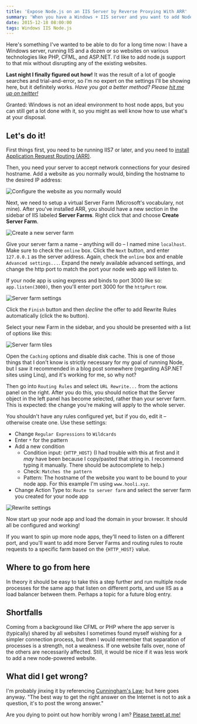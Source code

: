 ```yaml
---
title: 'Expose Node.js on an IIS Server by Reverse Proxying With ARR'
summary: 'When you have a Windows + IIS server and you want to add Node.js support without disrupting the existing IIS websites'
date: 2015-12-18 08:00:00
tags: Windows IIS Node.js
---
```


Here's something I've wanted to be able to do for a long time now: I have a Windows server, running IIS and a dozen or so websites on various technologies like PHP, CFML, and ASP.NET. I'd like to add node.js support to that mix without disrupting any of the existing websites.

**Last night I finally figured out how!** It was the result of a lot of google searches and trial-and-error, so I'm no expert on the settings I'll be showing here, but it definitely works. _Have you got a better method? Please [hit me up on twitter!][twitter]_

Granted: Windows is not an ideal environment to host node apps, but you can still get a lot done with it, so you might as well know how to use what's at your disposal.

## Let's do it!

First things first, you need to be running IIS7 or later, and you need to [install Application Request Routing (ARR)][arr].

Then, you need your server to accept network connections for your desired hostname. Add a website as you normally would, binding the hostname to the desired IP address:

![Configure the website as you normally would](./iis-node-website.png)

Next, we need to setup a virtual Server Farm (Microsoft's vocabulary, not mine). After you've installed ARR, you should have a new section in the sidebar of IIS labeled **Server Farms**. Right click that and choose **Create Server Farm**.

![Create a new server farm](./iis-node-create-server-farm.png)

Give your server farm a name &ndash; anything will do &ndash; I named mine `localhost`. Make sure to check the `online` box. Click the `Next` button, and enter `127.0.0.1` as the server address. Again, check the `online` box and enable `Advanced settings...`. Expand the newly available advanced settings, and change the http port to match the port your node web app will listen to.

If your node app is using express and binds to port 3000 like so: `app.listen(3000)`, then you'll enter port 3000 for the `httpPort` row.

![Server farm settings](./iis-node-farm-settings.png)

Click the `Finish` button and then _decline_ the offer to add Rewrite Rules automatically (click the `No` button).

Select your new Farm in the sidebar, and you should be presented with a list of options like this:

![Server farm tiles](./iis-node-farm-tiles.png)

Open the `Caching` options and disable disk cache. This is one of those things that I don't know is strictly necessary for my goal of running Node, but I saw it recommended in a blog post somewhere (regarding ASP.NET sites using Linq), and it's working for me, so why not?

Then go into `Routing Rules` and select `URL Rewrite...` from the actions panel on the right. After you do this, you should notice that the Server object in the left panel has become selected, rather than your server farm. This is expected: the change you're making will apply to the whole server.

You shouldn't have any rules configured yet, but if you do, edit it &ndash; otherwise create one. Use these settings:

- Change `Regular Expressions` to `Wildcards`
- Enter `*` for the pattern
- Add a new condition
  - Condition input: `{HTTP_HOST}` (I had trouble with this at first and it _may_ have been because I copy/pasted that string in. I recommend typing it manually. There should be autocomplete to help.)
  - Check: `Matches the pattern`
  - Pattern: The hostname of the website you want to be bound to your node app. For this example I'm using `www.hooli.xyz`.
- Change Action Type to: `Route to server farm` and select the server farm you created for your node app

![Rewrite settings](./iis-node-rewrite-config.png)

Now start up your node app and load the domain in your browser. It should all be configured and working!

If you want to spin up more node apps, they'll need to listen on a different port, and you'll want to add more Server Farms and routing rules to route requests to a specific farm based on the `{HTTP_HOST}` value.

## Where to go from here

In theory it should be easy to take this a step further and run multiple node processes for the same app that listen on different ports, and use IIS as a load balancer between them. Perhaps a topic for a future blog entry.

## Shortfalls

Coming from a background like CFML or PHP where the app server is (typically) shared by all websites I sometimes found myself wishing for a simpler connection process, but then I would remember that separation of processes is a strength, not a weakness. If one website falls over, none of the others are necessarily affected. Still, it would be nice if it was less work to add a new node-powered website.

## What did I get wrong?

I'm probably jinxing it by referencing [Cunningham's Law][cl]; but here goes anyway. "The best way to get the right answer on the Internet is not to ask a question, it's to post the wrong answer."

Are you dying to point out how horribly wrong I am? [Please tweet at me!][twitter]

[twitter]: https://twitter.com/adamtuttle
[arr]: http://www.iis.net/downloads/microsoft/application-request-routing
[cl]: https://meta.wikimedia.org/wiki/Cunningham%27s_Law
